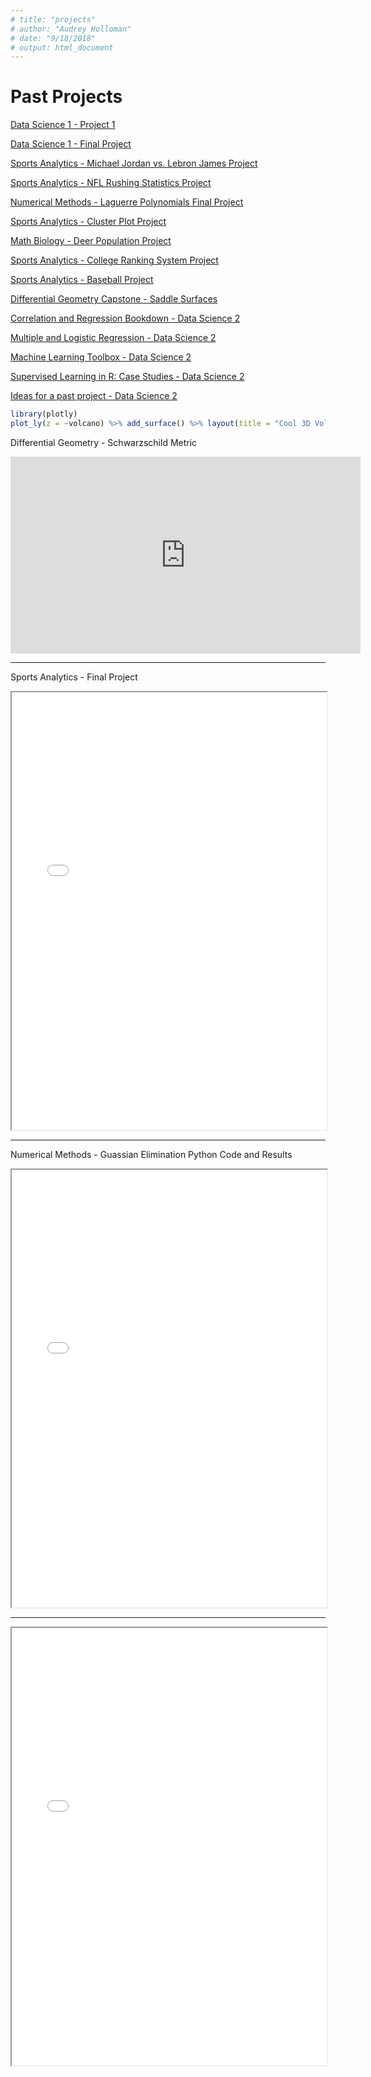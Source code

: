 ```yaml
---
# title: "projects"
# author: "Audrey Holloman"
# date: "9/18/2018"
# output: html_document
---
```


# Past Projects

[Data Science 1 - Project 1](Data Science Project 1.pdf)

[Data Science 1 - Final Project](Data Science Final Project.pdf)

[Sports Analytics - Michael Jordan vs. Lebron James Project](Project_1_Sports_Analytics.pdf)

[Sports Analytics - NFL Rushing Statistics Project](RushingProject3.pdf)

[Numerical Methods - Laguerre Polynomials Final Project](Laguerre Polynomials Final Project.pdf)

[Sports Analytics - Cluster Plot Project](Project 4 - Audrey Holloman (1).pdf)

[Math Biology - Deer Population Project](Deer Population pdf.pdf)

[Sports Analytics - College Ranking System Project](Project 5 - Audrey Holloman (1).pdf)

[Sports Analytics - Baseball Project](Baseball Project2.pdf)

[Differential Geometry Capstone - Saddle Surfaces](saddle-surface (2).pdf)

[Correlation and Regression Bookdown - Data Science 2](bookdown1.pdf)

[Multiple and Logistic Regression - Data Science 2](bookdown2.pdf)

[Machine Learning Toolbox - Data Science 2](bookdown3.pdf)

[Supervised Learning in R: Case Studies - Data Science 2](bookdown4.pdf)

[Ideas for a past project - Data Science 2](ideas.htm)

```r
library(plotly)
plot_ly(z = ~volcano) %>% add_surface() %>% layout(title = "Cool 3D Volcano")
```

Differential Geometry - Schwarzschild Metric

<iframe width="560" height="315" src="https://www.youtube.com/embed/qFVxEH5UKzY" frameborder="0" allow="autoplay; encrypted-media" allowfullscreen></iframe>

</iframe>

<hr>

Sports Analytics - Final Project

<iframe src="Sports Analytics Final Project.pdf.htm" width="100%" height="700px">

</iframe>

<hr>

Numerical Methods - Guassian Elimination Python Code and Results

<iframe src="Numerical Methods Guassian.pdf.txt" width="100%" height="700px">

</iframe>

<hr>
<iframe src="Numerical Methods Guassian Results.png" width="100%" height="700px">

<hr>
